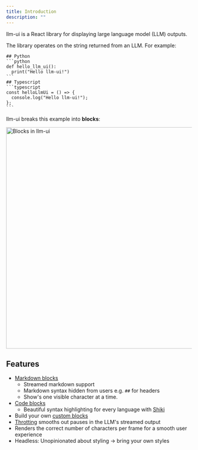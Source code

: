 ```yaml
---
title: Introduction
description: ""
---
```



llm-ui is a React library for displaying large language model (LLM) outputs.

The library operates on the string returned from an LLM. For example:

````
## Python
```python
def hello_llm_ui():
  print("Hello llm-ui!")
```
## Typescript
```typescript
const helloLlmUi = () => {
  console.log("Hello llm-ui!");
};
```
````

llm-ui breaks this example into **blocks**:

<Image width="600" src={blocks} alt="Blocks in llm-ui" />

## Features

- [Markdown blocks](/docs/blocks/markdown)
  - Streamed markdown support
  - Markdown syntax hidden from users e.g. `##` for headers
  - Show's one visible character at a time.
- [Code blocks](/docs/blocks/code)
  - Beautiful syntax highlighting for every language with [Shiki](https://shiki.style)
- Build your own [custom blocks](/docs/advanced/custom-blocks)
- [Throtting](/docs/advanced/throttle-functions) smooths out pauses in the LLM's streamed output
- Renders the correct number of characters per frame for a smooth user experience
- Headless: Unopinionated about styling -> bring your own styles
